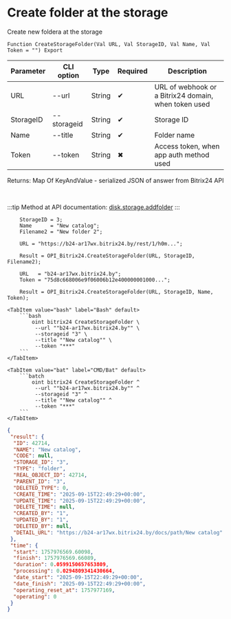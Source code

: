 ﻿---
sidebar_position: 6
description: Create folder at the storage and other functions to work with Bitrix24 in the Open Integration Package, a free open-source integration library for 1C:Enterprise 8, OneScript and CLI
keywords: [1C, 1С, 1С:Enterprise, 1С:Enterprise 8.3, API, Integration, Services, Exchange, OneScript, CLI, Bitrix24]
---


# Create folder at the storage
 Create new foldera at the storage



`Function CreateStorageFolder(Val URL, Val StorageID, Val Name, Val Token = "") Export`

  | Parameter | CLI option | Type | Required | Description |
  |-|-|-|-|-|
  | URL | --url | String | &#x2714; | URL of webhook or a Bitrix24 domain, when token used |
  | StorageID | --storageid | String | &#x2714; | Storage ID |
  | Name | --title | String | &#x2714; | Folder name |
  | Token | --token | String | &#x2716; | Access token, when app auth method used |

  
  Returns:  Map Of KeyAndValue - serialized JSON of answer from Bitrix24 API

<br/>

:::tip
Method at API documentation: [disk.storage.addfolder](https://dev.1c-bitrix.ru/rest_help/disk/storage/disk_storage_addfolder.php)
:::
<br/>



```bsl title="1C:Enterprise/OneScript code example"
    StorageID = 3;
    Name      = "New catalog";
    Filename2 = "New folder 2";

    URL = "https://b24-ar17wx.bitrix24.by/rest/1/h0m...";

    Result = OPI_Bitrix24.CreateStorageFolder(URL, StorageID, Filename2);

    URL   = "b24-ar17wx.bitrix24.by";
    Token = "75d8c668006e9f06006b12e400000001000...";

    Result = OPI_Bitrix24.CreateStorageFolder(URL, StorageID, Name, Token);
```
 

 <Tabs>
  
    <TabItem value="bash" label="Bash" default>
        ```bash
            oint bitrix24 CreateStorageFolder \
             --url ""b24-ar17wx.bitrix24.by"" \
             --storageid "3" \
             --title ""New catalog"" \
             --token "***"
        ```
    </TabItem>
  
    <TabItem value="bat" label="CMD/Bat" default>
        ```batch
            oint bitrix24 CreateStorageFolder ^
             --url ""b24-ar17wx.bitrix24.by"" ^
             --storageid "3" ^
             --title ""New catalog"" ^
             --token "***"
        ```
    </TabItem>
</Tabs>


```json title="Result"
{
 "result": {
  "ID": 42714,
  "NAME": "New catalog",
  "CODE": null,
  "STORAGE_ID": "3",
  "TYPE": "folder",
  "REAL_OBJECT_ID": 42714,
  "PARENT_ID": "3",
  "DELETED_TYPE": 0,
  "CREATE_TIME": "2025-09-15T22:49:29+00:00",
  "UPDATE_TIME": "2025-09-15T22:49:29+00:00",
  "DELETE_TIME": null,
  "CREATED_BY": "1",
  "UPDATED_BY": "1",
  "DELETED_BY": null,
  "DETAIL_URL": "https://b24-ar17wx.bitrix24.by/docs/path/New catalog"
 },
 "time": {
  "start": 1757976569.60098,
  "finish": 1757976569.66089,
  "duration": 0.0599150657653809,
  "processing": 0.0294809341430664,
  "date_start": "2025-09-15T22:49:29+00:00",
  "date_finish": "2025-09-15T22:49:29+00:00",
  "operating_reset_at": 1757977169,
  "operating": 0
 }
}
```
